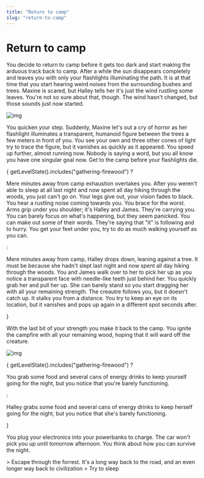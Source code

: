 ```yaml
---
title: "Return to camp"
slug: "return-to-camp"
---
```



# Return to camp

You decide to return to camp before it gets too dark and start making the arduous track back to camp. After a while the sun disappears completely and leaves you with only your flashlights illuminating the path. It is at that time that you start hearing weird noises from the surrounding bushes and trees. Maxine is scared, but Halley tells her it's just the wind rustling some leaves. You're not so sure about that, though. The wind hasn't changed, but those sounds just now started.

![img](./rosie-sun-1L71sPT5XKc-unsplash.jpg)

You quicken your step. Suddenly, Maxine let's out a cry of horror as her flashlight illuminates a transparent, humanoid figure between the trees a few meters in front of you. You see your own and three other cones of light try to trace the figure, but it vanishes as quickly as it appeared. You speed up further, almost running now. Nobody is saying a word, but you all know you have one singular goal now. Get to the camp before your flashlights die.

{
    getLevelState().includes("gathering-firewood") 
        ? <p>Mere minutes away from camp exhaustion overtakes you. After you weren't able to sleep at all last night and now spent all day hiking through the woods, you just can't go on. Your legs give out, your vision fades to black. You hear a rustling noise coming towards you. You brace for the worst. Arms grip under you shoulder; it's Halley and James. They're carrying you. You can barely focus on what's happening, but they seem panicked. You can make out some of their words. They're saying that "it" is following and to hurry. You get your feet under you, try to do as much walking yourself as you can.</p>
        : <p>Mere minutes away from camp, Halley drops down, leaning against a tree. It must be because she hadn't slept last night and now spent all day hiking through the woods. You and James walk over to her to pick her up as you notice a transparent face with needle-like teeth just behind her. You quickly grab her and pull her up. She can barely stand so you start dragging her with all your remaining strength. The creautre follows you, but it doesn't catch up. It stalks you from a distance. You try to keep an eye on its location, but it vanishes and pops up again in a different spot seconds after.</p>
}

With the last bit of your strength you make it back to the camp. You ignite the campfire with all your remaining wood, hoping that it will ward off the creature. 


![img](./vlad-bagacian-dw3BjNPOKsU-unsplash.jpg)

{
    getLevelState().includes("gathering-firewood") 
        ? <p>You grab some food and several cans of energy drinks to keep yourself going for the night, but you notice that you're barely functioning.</p>
        : <p>Halley grabs some food and several cans of energy drinks to keep herself going for the night, but you notice that she's barely functioning.</p>
}

You plug your electronics into your powerbanks to charge. The car won't pick you up until tomorrow afternoon. You think about how you can survive the night.


<Link to="../run-away">> Escape through the forrest. It's a long way back to the road, and an even longer way back to civilization</Link>

<Link to="../try-to-sleep">> Try to sleep</Link>
